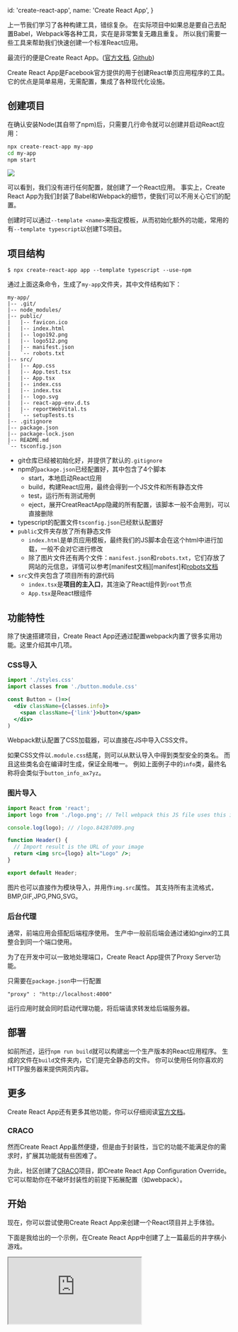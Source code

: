 
  id: 'create-react-app',
  name: 'Create React App',
}

上一节我们学习了各种构建工具，错综复杂。
在实际项目中如果总是要自己去配置Babel，Webpack等各种工具，实在是非常繁复无趣且重复。
所以我们需要一些工具来帮助我们快速创建一个标准React应用。

最流行的便是Create React App。([官方文档][doc], [Github][github])

Create React App是Facebook官方提供的用于创建React单页应用程序的工具。
它的优点是简单易用，无需配置，集成了各种现代化设施。

## 创建项目

在确认安装Node(其自带了npm)后，只需要几行命令就可以创建并启动React应用：

```bash
npx create-react-app my-app
cd my-app
npm start
```

<Image src={create}/>

可以看到，我们没有进行任何配置，就创建了一个React应用。
事实上，Create React App为我们封装了Babel和Webpack的细节，使我们可以不用关心它们的配置。

创建时可以通过`--template <name>`来指定模板，从而初始化额外的功能，常用的有`--template typescript`以创建TS项目。

## 项目结构

```text
$ npx create-react-app app --template typescript --use-npm
```

通过上面这条命令，生成了`my-app`文件夹，其中文件结构如下：

```treeview
my-app/
|-- .git/
|-- node_modules/
|-- public/
|   |-- favicon.ico
|   |-- index.html
|   |-- logo192.png
|   |-- logo512.png
|   |-- manifest.json
|   `-- robots.txt
|-- src/
|   |-- App.css
|   |-- App.test.tsx
|   |-- App.tsx
|   |-- index.css
|   |-- index.tsx
|   |-- logo.svg
|   |-- react-app-env.d.ts
|   |-- reportWebVital.ts
|   `-- setupTests.ts
|-- .gitignore
|-- package.json
|-- package-lock.json
|-- README.md
`-- tsconfig.json
```

- git仓库已经被初始化好，并提供了默认的`.gitignore`
- npm的`package.json`已经配置好，其中包含了4个脚本
  - start，本地启动React应用
  - build，构建React应用，最终会得到一个JS文件和所有静态文件
  - test，运行所有测试用例
  - eject，展开CreatReactApp隐藏的所有配置，该脚本一般不会用到，可以直接删除
- typescript的配置文件`tsconfig.json`已经默认配置好
- `public`文件夹存放了所有静态文件
  - `index.html`是单页应用模板，最终我们的JS脚本会在这个html中进行加载，一般不会对它进行修改
  - 除了图片文件还有两个文件：`manifest.json`和`robots.txt`，它们存放了网站的元信息，详情可以参考[manifest文档][manifest]和[robots文档][robots]
- `src`文件夹包含了项目所有的源代码
  - `index.tsx`是**项目的主入口**，其渲染了React组件到`root`节点
  - `App.tsx`是React根组件

## 功能特性

除了快速搭建项目，Create React App还通过配置webpack内置了很多实用功能。这里介绍其中几项。

### CSS导入

```jsx
import './styles.css'
import classes from './button.module.css'

const Button = ()=>(
  <div className={classes.info}>
    <span className={'link'}>button</span>
  </div>
)
```

Webpack默认配置了CSS加载器，可以直接在JS中导入CSS文件。

如果CSS文件以`.module.css`结尾，则可以从默认导入中得到类型安全的类名。
而且这些类名会在编译时生成，保证全局唯一。
例如上面例子中的`info`类，最终名称将会类似于`button_info_ax7yz`。

### 图片导入

```jsx
import React from 'react';
import logo from './logo.png'; // Tell webpack this JS file uses this image

console.log(logo); // /logo.84287d09.png

function Header() {
  // Import result is the URL of your image
  return <img src={logo} alt="Logo" />;
}

export default Header;
```

图片也可以直接作为模块导入，并用作`img.src`属性。
其支持所有主流格式，BMP,GIF,JPG,PNG,SVG。

### 后台代理

通常，前端应用会搭配后端程序使用。
生产中一般前后端会通过诸如nginx的工具整合到同一个端口使用。

为了在开发中可以一致地处理端口，Create React App提供了Proxy Server功能。

只需要在`package.json`中一行配置

```text
"proxy" : "http://localhost:4000"
```

运行应用时就会同时启动代理功能，将后端请求转发给后端服务器。

## 部署

如前所述，运行`npm run build`就可以构建出一个生产版本的React应用程序。
生成的文件在`build`文件夹内，它们是完全静态的文件。
你可以使用任何你喜欢的HTTP服务器来提供网页内容。

## 更多

Create React App还有更多其他功能，你可以仔细阅读[官方文档][doc]。

### CRACO

然而Create React App虽然便捷，但是由于封装性，当它的功能不能满足你的需求时，扩展其功能就有些困难了。

为此，社区创建了[CRACO][craco]项目，即Create React App Configuration Override。
它可以帮助你在不破坏封装性的前提下拓展配置（如webpack）。

## 开始

现在，你可以尝试使用Create React App来创建一个React项目并上手体验。

下面是我给出的一个示例，在Create React App中创建了上一篇最后的井字棋小游戏。

<iframe src="https://codesandbox.io/embed/create-react-app-tic-tac-toe-woi3h?fontsize=14&hidenavigation=1&theme=dark"
        className={'w-full h-[500px] border-r !border-black overflow-hidden'}
        allow="accelerometer; ambient-light-sensor; camera; encrypted-media; geolocation; gyroscope; hid; microphone; midi; payment; usb; vr; xr-spatial-tracking"
        sandbox="allow-forms allow-modals allow-popups allow-presentation allow-same-origin allow-scripts"
/>;


[doc]: https://create-react-app.dev/
[github]: https://www.github.com/facebook/create-react-app
[robots]: https://developer.mozilla.org/en-US/docs/Glossary/Robots.txt
[manifset]: https://developer.mozilla.org/en-US/docs/Mozilla/Add-ons/WebExtensions/manifest.json
[craco]: https://github.com/gsoft-inc/craco